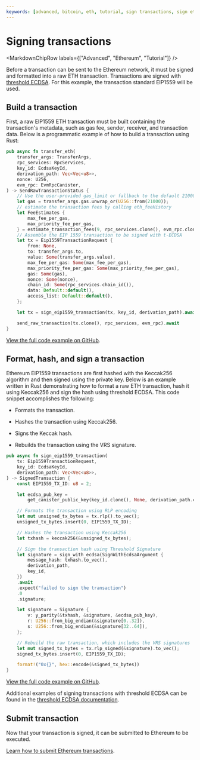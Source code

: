 ```yaml
---
keywords: [advanced, bitcoin, eth, tutorial, sign transactions, sign eth transactions, eth transactions, ethereum transactions]
---
```



# Signing transactions

<MarkdownChipRow labels={["Advanced", "Ethereum", "Tutorial"]} />

Before a transaction can be sent to the Ethereum network, it must be signed and formatted into a raw ETH transaction. Transactions are signed with [threshold ECDSA](/docs/current/building-dapps/using-network-features/signatures/t-ecdsa). For this example, the transaction standard EIP1559 will be used.

## Build a transaction

First, a raw EIP1559 ETH transaction must be built containing the transaction's metadata, such as gas fee, sender, receiver, and transaction data. Below is a programmatic example of how to build a transaction using Rust:

```rust
pub async fn transfer_eth(
    transfer_args: TransferArgs,
    rpc_services: RpcServices,
    key_id: EcdsaKeyId,
    derivation_path: Vec<Vec<u8>>,
    nonce: U256,
    evm_rpc: EvmRpcCanister,
) -> SendRawTransactionStatus {
    // Use the user-provided gas_limit or fallback to the default 210000
    let gas = transfer_args.gas.unwrap_or(U256::from(21000));
    // estimate the transaction fees by calling eth_feeHistory
    let FeeEstimates {
        max_fee_per_gas,
        max_priority_fee_per_gas,
    } = estimate_transaction_fees(9, rpc_services.clone(), evm_rpc.clone()).await;
    // Assemble the EIP 1559 transaction to be signed with t-ECDSA
    let tx = Eip1559TransactionRequest {
        from: None,
        to: transfer_args.to,
        value: Some(transfer_args.value),
        max_fee_per_gas: Some(max_fee_per_gas),
        max_priority_fee_per_gas: Some(max_priority_fee_per_gas),
        gas: Some(gas),
        nonce: Some(nonce),
        chain_id: Some(rpc_services.chain_id()),
        data: Default::default(),
        access_list: Default::default(),
    };

    let tx = sign_eip1559_transaction(tx, key_id, derivation_path).await;

    send_raw_transaction(tx.clone(), rpc_services, evm_rpc).await
}
```

[View the full code example on GitHub](https://github.com/letmejustputthishere/chain-fusion-starter/blob/5b97edabc8d5dacac44795c3db005805804fdb46/packages/ic-evm-utils/src/eth_send_raw_transaction.rs#L43).

## Format, hash, and sign a transaction

Ethereum EIP1559 transactions are first hashed with the Keccak256 algorithm and then signed using the private key. Below is an example written in Rust demonstrating how to format a raw ETH transaction, hash it using Keccak256 and sign the hash using threshold ECDSA. This code snippet accomplishes the following:

- Formats the transaction.

- Hashes the transaction using Keccak256.

- Signs the Keccak hash.

- Rebuilds the transaction using the VRS signature.

```rust
pub async fn sign_eip1559_transaction(
    tx: Eip1559TransactionRequest,
    key_id: EcdsaKeyId,
    derivation_path: Vec<Vec<u8>>,
) -> SignedTransaction {
    const EIP1559_TX_ID: u8 = 2;

    let ecdsa_pub_key =
        get_canister_public_key(key_id.clone(), None, derivation_path.clone()).await;

    // Formats the transaction using RLP encoding
    let mut unsigned_tx_bytes = tx.rlp().to_vec();
    unsigned_tx_bytes.insert(0, EIP1559_TX_ID);

    // Hashes the transaction using Keccak256
    let txhash = keccak256(&unsigned_tx_bytes);

    // Sign the transaction hash using Threshold Signature
    let signature = sign_with_ecdsa(SignWithEcdsaArgument {
        message_hash: txhash.to_vec(),
        derivation_path,
        key_id,
    })
    .await
    .expect("failed to sign the transaction")
    .0
    .signature;

    let signature = Signature {
        v: y_parity(&txhash, &signature, &ecdsa_pub_key),
        r: U256::from_big_endian(&signature[0..32]),
        s: U256::from_big_endian(&signature[32..64]),
    };

    // Rebuild the raw transaction, which includes the VRS signatures
    let mut signed_tx_bytes = tx.rlp_signed(&signature).to_vec();
    signed_tx_bytes.insert(0, EIP1559_TX_ID);

    format!("0x{}", hex::encode(&signed_tx_bytes))
}
```

[View the full code example on GitHub](https://github.com/letmejustputthishere/chain-fusion-starter/blob/5b97edabc8d5dacac44795c3db005805804fdb46/packages/ic-evm-utils/src/evm_signer.rs#L52).

Additional examples of signing transactions with threshold ECDSA can be found in the [threshold ECDSA documentation](/docs/current/building-dapps/using-network-features/signatures/t-ecdsa).

## Submit transaction

Now that your transaction is signed, it can be submitted to Ethereum to be executed.

[Learn how to submit Ethereum transactions](submit-transactions.mdx).